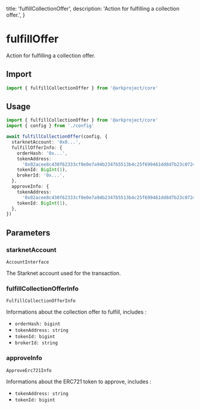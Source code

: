   title: 'fulfillCollectionOffer',
  description: 'Action for fulfilling a collection offer.',
}

# fulfillOffer

Action for fulfilling a collection offer.

## Import

```typescript
import { fulfillCollectionOffer } from '@arkproject/core'
```

## Usage

```typescript
import { fulfillCollectionOffer } from '@arkproject/core'
import { config } from './config'

await fulfillCollectionOffer(config, {
  starknetAccount: '0x0...',
  fulfillOfferInfo: {
    orderHash: '0x...',
    tokenAddress:
      '0x02acee8c430f62333cf0e0e7a94b2347b5513b4c25f699461dd8d7b23c072478',
    tokenId: BigInt(1),
    brokerId: '0x...',
  },
  approveInfo: {
    tokenAddress:
      '0x02acee8c430f62333cf0e0e7a94b2347b5513b4c25f699461dd8d7b23c072478',
    tokenId: BigInt(1),
  },
})
```

## Parameters

### starknetAccount

`AccountInterface`

The Starknet account used for the transaction.

### fulfillCollectionOfferInfo

`FulfillCollectionOfferInfo`

Informations about the collection offer to fulfill, includes :

- `orderHash: bigint`
- `tokenAddress: string`
- `tokenId: bigint`
- `brokerId: string`

### approveInfo

`ApproveErc721Info`

Informations about the ERC721 token to approve, includes :

- `tokenAddress: string`
- `tokenId: bigint`
